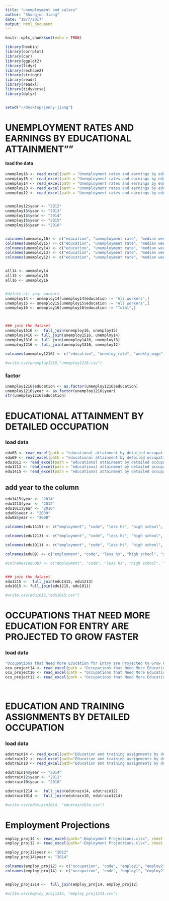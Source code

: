 ```yaml
---
title: "unemployment and salary"
author: "Shangjun Jiang"
date: "10/7/2017"
output: html_document
---
```


```r
knitr::opts_chunk$set(echo = TRUE)

library(hexbin)
library(corrplot)
library(car)
library(ggplot2)
library(tidyr)
library(reshape2)
library(stringr)
library(readr)
library(readxl)
library(tidyverse)
library(dplyr)


setwd("~/Desktop/jenny-jiang")
```



# UNEMPLOYMENT RATES AND EARNINGS BY EDUCATIONAL ATTAINMENT""
#### load the data 
```r

unemploy16 <- read_excel(path = "Unemployment rates and earnings by educational attainment.xlsx", sheet = 1)
unemploy15 <- read_excel(path = "Unemployment rates and earnings by educational attainment.xlsx", sheet = 2)
unemploy14 <- read_excel(path = "Unemployment rates and earnings by educational attainment.xlsx", sheet = 3)
unemploy13 <- read_excel(path = "Unemployment rates and earnings by educational attainment.xlsx", sheet = 4)
unemploy12 <- read_excel(path = "Unemployment rates and earnings by educational attainment.xlsx", sheet = 5)


unemploy12$year <- "2012"
unemploy13$year <- "2013"
unemploy14$year <- "2014"
unemploy15$year <- "2015"
unemploy16$year <- "2016"


colnames(unemploy16) <- c("education", "unemployment rate", "median weekly wage", "year")
colnames(unemploy15) <- c("education", "unemployment rate", "median weekly wage", "year")
colnames(unemploy14) <- c("education", "unemployment rate", "median weekly wage", "year")
colnames(unemploy13) <- c("education", "unemployment rate", "median weekly wage", "year")
colnames(unemploy12) <- c("education", "unemployment rate", "median weekly wage", "year")


all14 <- unemploy14 
all15 <- unemploy15
all16 <- unemploy16


#delete all-year workers
unemploy14 <- unemploy14[unemploy14$education != "All workers",]
unemploy15 <- unemploy15[unemploy15$education != "All workers",]
unemploy16 <- unemploy16[unemploy16$education != "Total",]



### join the dataset
unemploy1516 <-  full_join(unemploy16, unemploy15)
unemploy1416 <- full_join(unemploy1516, unemploy14)
unemploy1316 <- full_join(unemploy1416, unemploy13)
unemploy1216 <- full_join(unemploy1316, unemploy12)

colnames(unemploy1216) <- c("education", "unemloy_rate", "weekly_wage", "year")

#write.csv(unemploy1216,"unemploy1216.csv")


```


### factor 

```r
unemploy1216$education <- as.factor(unemploy1216$education)
unemploy1216$year <- as.factor(unemploy1216$year)
str(unemploy1216$education)


```


# EDUCATIONAL ATTAINMENT BY DETAILED OCCUPATION

### load data
```r
edu08 <- read_excel(path = "educational attainment by detailed occupation.xlsx", sheet = 1)
edu09 <- read_excel(path = "educational attainment by detailed occupation.xlsx", sheet = 2)
edu1011 <- read_excel(path = "educational attainment by detailed occupation.xlsx", sheet = 3)
edu1213 <- read_excel(path = "educational attainment by detailed occupation.xlsx", sheet = 4)
edu1415 <- read_excel(path = "educational attainment by detailed occupation.xlsx", sheet = 5)


```


## add year to the column

```r
edu1415$year <- "2014"
edu1213$year <- "2012"
edu1011$year <- "2010"
edu09$year <- "2009"
edu08$year <- "2008"

colnames(edu1415) <- c("employment", "code", "less hs", "high school", "some college, no degree", "associate", "bachelor", "master", "doctor/professional", "year")

colnames(edu1213) <- c("employment", "code", "less hs", "high school", "some college, no degree", "associate", "bachelor", "master", "doctor/professional", "year")

colnames(edu1011) <- c("employment", "code", "less hs", "high school", "some college, no degree", "associate", "bachelor", "master", "doctor/professional", "year")

colnames(edu09) <- c("employment", "code", "less hs", "high school", "some college, no degree", "associate", "bachelor", "master", "doctor/professional", "year")

#colnames(edu08) <- c("employment", "code", "less hs", "high school", "some college, no degree", "associate", "bachelor", "master", "doctor/professional", "year")


### join the dataset
edu1215 <-  full_join(edu1415, edu1213)
edu1015 <- full_join(edu1215, edu1011)

#write.csv(edu1015,"edu1015.csv")

```


# OCCUPATIONS THAT NEED MORE EDUCATION FOR ENTRY ARE PROJECTED TO GROW FASTER
### load data
```r
"Occupations that Need More Education for Entry are Projected to Grow Faster.xlsx"
ocu_project14 <- read_excel(path = "Occupations that Need More Education for Entry are Projected to Grow Faster.xlsx", sheet = 1)
ocu_project10 <- read_excel(path = "Occupations that Need More Education for Entry are Projected to Grow Faster.xlsx", sheet = 2)
ocu_project12 <- read_excel(path = "Occupations that Need More Education for Entry are Projected to Grow Faster.xlsx", sheet = 3)




```




# EDUCATION AND TRAINING ASSIGNMENTS BY DETAILED OCCUPATION
### load data

```r
edutrain14 <- read_excel(path="Education and training assignments by detailed occupation, 2014.xlsx", sheet=1)
edutrain12 <- read_excel(path="Education and training assignments by detailed occupation, 2014.xlsx", sheet=2)
edutrain10 <- read_excel(path="Education and training assignments by detailed occupation, 2014.xlsx", sheet=3)

edutrain14$year <- "2014"
edutrain12$year <- "2012"
edutrain10$year <- "2010"

edutrain1214 <-  full_join(edutrain14, edutrain12)
edutrain1014 <-  full_join(edutrain10, edutrain1214)

#write.csv(edutrain1014, "edutrain1014.csv")


```


# Employment Projections

```r

employ_proj14 <- read_excel(path="-Employment Projections.xlsx", sheet =1)
employ_proj12 <- read_excel(path="-Employment Projections.xlsx", sheet =2)

employ_proj12$year <- "2012"
employ_proj14$year <- "2014"

colnames(employ_proj12) <- c("occupation", "code", "employ1", "employ2", "change_number", "change_percent", "job_change_number", "annual_wage", "education", "work_experience", "job_training", "year")
colnames(employ_proj14) <- c("occupation", "code", "employ1", "employ2", "change_number", "change_percent", "job_change_number", "annual_wage", "education", "work_experience", "job_training", "year")


employ_proj1214 <-  full_join(employ_proj14, employ_proj12)

#write.csv(employ_proj1214, "employ_proj1214.csv")

```



























